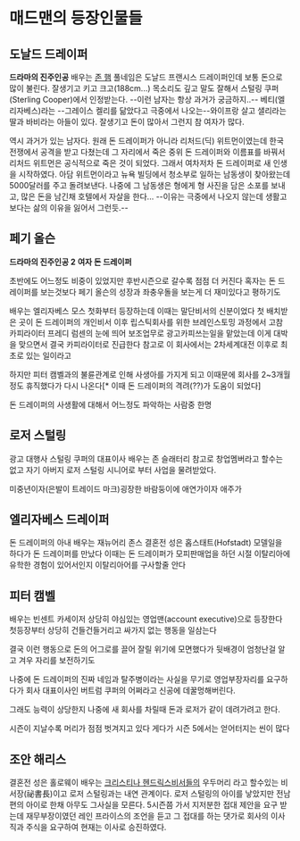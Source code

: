 = 매드맨의 등장인물들 = 

== 도날드 드레이퍼 == 


'''드라마의 진주인공''' 배우는 [[존 햄]] 풀네임은 도날드 프랜시스 드레이퍼인데 보통 돈으로 많이 불린다. 잘생기고 키고 크고(188cm...) 목소리도 깊고 말도 잘해서 스털링 쿠퍼(Sterling Cooper)에서 인정받는다. --이런 남자는 항상 과거가 궁금하지..-- 베티(엘리자베스)라는 --그레이스 켈리를 닮았다고 극중에서 나오는--와이프랑 살고 샐리라는 딸과 바비라는 아들이 있다. 잘생기고 돈이 많아서 그런지 참 여자가 많다. 

역시 과거가 있는 남자다. 원래 돈 드레이퍼가 아니라 리처드(딕) 위트먼이였는데 한국 전쟁에서 공격을 받고 다쳤는데 그 자리에서 죽은 중위 돈 드레이퍼와 이름표를 바꿔서 리처드 위트먼은 공식적으로 죽은 것이 되었다. 그래서 여차저차 돈 드레이퍼로 새 인생을 시작하였다. 아담 위트먼이라고 뉴욕 빌딩에서 청소부로 일하는 남동생이 찾아왔는데 5000달러를 주고 돌려보낸다. 나중에 그 남동생은 형에게 형 사진을 담은 소포를 보내고, 많은 돈을 남긴채 호텔에서 자살을 한다... --이유는 극중에서 나오지 않는데 생활고 보다는 삶의 이유을 잃어서 그런듯.-- 
== 페기 올슨 == 

'''드라마의 진주인공 2'''
'''여자 돈 드레이퍼'''

초반에도 어느정도 비중이 있었지만 후반시즌으로 갈수록 점점 더 커진다 혹자는 돈 드레이퍼를 보는것보다 페기 올슨의 성장과 좌충우돌을 보는게 더 재미있다고 평하기도 

배우는 엘리자베스 모스 첫화부터 등장하는데 이때는 말단비서의 신분이었다 첫 배치받은 곳이 돈 드레이퍼의 개인비서 이후 립스틱회사를 위한 브레인스토밍 과정에서 고참 카피라이터 프레디 럼센의 눈에 띄어 보조업무로 광고카피쓰는일을 맡았는데 이게 대박을 맞으면서 결국 카피라이터로 진급한다 참고로 이 회사에서는 2차세계대전 이후로 최초로 있는 일이라고 

하지만 피터 캠벨과의 불륜관계로 인해 사생아를 가지게 되고 이때문에 회사를 2~3개월정도 휴직했다가 다시 나온다[* 이때 돈 드레이퍼의 격려(??)가 도움이 되었다]  

돈 드레이퍼의 사생활에 대해서 어느정도 파악하는 사람중 한명 


 

== 로저 스털링 == 

광고 대행사 스털링 쿠퍼의 대표이사 배우는 존 슬래터리 참고로 창업멤버라고 할수는 없고 자기 아버지 로저 스털링 시니어로 부터 사업을 물려받았다. 

미중년이자(은발이 트레이드 마크)굉장한 바람둥이에 애연가이자 애주가  


== 엘리자베스 드레이퍼 ==

돈 드레이퍼의 아내  배우는 재뉴어리 존스 결혼전 성은 홉스태트(Hofstadt) 모델일을 하다가 돈 드레이퍼를 만났다 이때는 돈 드레이퍼가 모피판매업을 하던 시절  이탈리아에 유학한 경험이 있어서인지 이탈리아어를 구사할줄 안다 



== 피터 캠벨 ==  

배우는 빈센트 카세이저  상당히 야심있는  영업맨(account executive)으로 등장한다 첫등장부터 상당히 건들건들거리고 싸가지 없는 행동을 일삼는다 

결국 이런 행동으로 돈의 어그로를 끌어 잘릴 위기에 모면했다가 뒷배경이 엄청난걸 알고 겨우 자리를 보전하기도 

나중에 돈 드레이퍼의 진짜 네임과 탈주병이라는 사실을 무기로 영업부장자리를 요구하다가 회사 대표이사인 버트럼 쿠퍼의 어쩌라고 신공에 데꿀멍해버린다. 

그래도 능력이 상당한지 나중에 새 회사를 차릴때 돈과 로저가 같이 데려가려고 한다. 

시즌이 지날수록 머리가 점점 벗겨지고 있다 게다가 시즌 5에서는 얻어터지는 씬이 많다 



== 조안 해리스 == 

결혼전 성은 홀로웨이 배우는 [[크리스티나 헨드릭스]]비서들의 우두머리 라고 
할수있는 비서장(祕書長)이고 로저 스털링과는 내연 관계이다. 
로저 스털링의 아이를 낳았지만 전남편의 아이로 한채 아무도 그사실을 모른다.
5시즌쯤 가서 지저분한 접대 제안을 요구 받는데 재무부장이였던 레인 프라이스의 조언을 듣고 그 접대를 하는 댓가로 회사의 이사직과 주식을 요구하여 
현재는 이사로 승진하였다.




